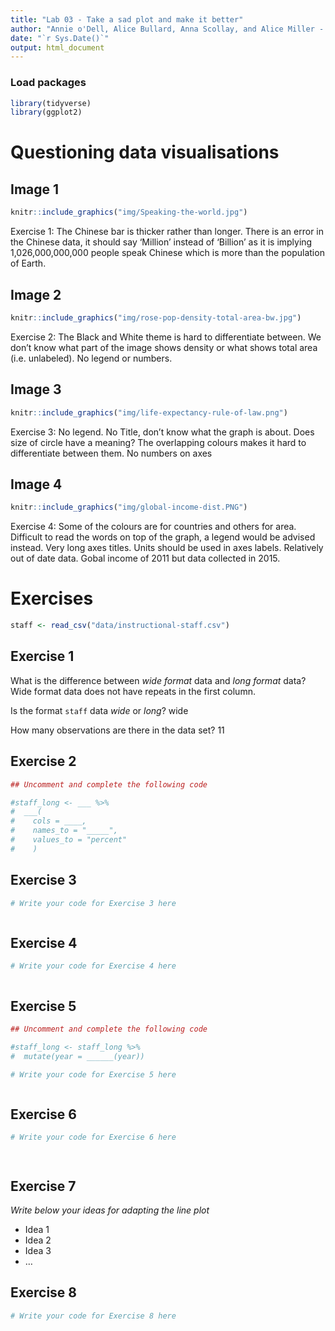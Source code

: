 ```yaml
---
title: "Lab 03 - Take a sad plot and make it better"
author: "Annie o'Dell, Alice Bullard, Anna Scollay, and Alice Miller - A-TEAM"
date: "`r Sys.Date()`"
output: html_document
---
```


### Load packages

```r
library(tidyverse)
library(ggplot2)
```


# Questioning data visualisations

## Image 1

```r
knitr::include_graphics("img/Speaking-the-world.jpg")
```

Exercise 1: 
The Chinese bar is thicker rather than longer.
There is an error in the Chinese data, it should say 'Million' instead of 'Billion' as it is implying 1,026,000,000,000 people speak Chinese which is more than the population of Earth.

## Image 2

```r
knitr::include_graphics("img/rose-pop-density-total-area-bw.jpg")
```

Exercise 2:
The Black and White theme is hard to differentiate between.
We don't know what part of the image shows density or what shows total area (i.e. unlabeled).
No legend or numbers.

## Image 3

```r
knitr::include_graphics("img/life-expectancy-rule-of-law.png")
```

Exercise 3:
No legend.
No Title, don't know what the graph is about.
Does size of circle have a meaning?
The overlapping colours makes it hard to differentiate between them. 
No numbers on axes

## Image 4

```r
knitr::include_graphics("img/global-income-dist.PNG")
```

Exercise 4:
Some of the colours are for countries and others for area.
Difficult to read the words on top of the graph, a legend would be advised instead. 
Very long axes titles.
Units should be used in axes labels. 
Relatively out of date data.
Gobal income of 2011 but data collected in 2015.

# Exercises

```r
staff <- read_csv("data/instructional-staff.csv")
```


## Exercise 1

What is the difference between *wide format* data and *long format* data?
Wide format data does not have repeats in the first column.

Is the format `staff` data *wide* or *long*?
wide

How many observations are there in the data set?
11



## Exercise 2

```r
## Uncomment and complete the following code

#staff_long <- ___ %>%
#  ___(
#    cols = ____, 
#    names_to = "_____",
#    values_to = "percent"
#    )

```


## Exercise 3

```r
# Write your code for Exercise 3 here



```

## Exercise 4

```r
# Write your code for Exercise 4 here



```

## Exercise 5

```r
## Uncomment and complete the following code

#staff_long <- staff_long %>%
#  mutate(year = ______(year))
```


```r
# Write your code for Exercise 5 here



```

## Exercise 6

```r
# Write your code for Exercise 6 here




```

## Exercise 7

_Write below your ideas for adapting the line plot_

* Idea 1
* Idea 2
* Idea 3
* ...


## Exercise 8

```r
# Write your code for Exercise 8 here



```

